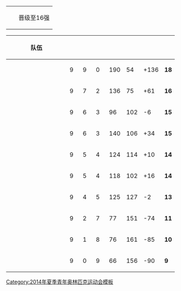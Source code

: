 {| class="infobox bordered"
|-
|width=10px bgcolor="#ccffcc"| ||晋级至16强
|}
{| class="wikitable" style="text-align:center;font-size:95%"
|-
!width=150|队伍
!width=20|{{abbr|场|比赛场次}}
!width=20|{{abbr|胜|胜利}}
!width=20|{{abbr|负|失败}}
!width=30|{{abbr|得|得分}}
!width=30|{{abbr|失|失分}}
!width=30|{{abbr|差|得失分差}}
!width=20|{{abbr|积|积分}}
|-bgcolor="#ccffcc"
|align="left"|{{flagIOC|USA|2014年夏季青年}}
|9||9||0||190||54||+136||'''18'''
|-bgcolor="#ccffcc"
|align="left"|{{flagIOC|BEL|2014年夏季青年}}
|9||7||2||136||75||+61||'''16'''
|-bgcolor="#ccffcc"
|align="left"|{{flagIOC|THA|2014年夏季青年}}
|9||6||3||96||102||-6||'''15'''
|-bgcolor="#ccffcc"
|align="left"|{{flagIOC|CZE|2014年夏季青年}}
|9||6||3||140||106||+34||'''15'''
|-bgcolor="#ccffcc"
|align="left"|{{flagIOC|TPE|2014年夏季青年}}
|9||5||4||124||114||+10||'''14'''
|-bgcolor="#ccffcc"
|align="left"|{{flagIOC|ROU|2014年夏季青年}}
|9||5||4||118||102||+16||'''14'''
|-bgcolor="#ccffcc"
|align="left"|{{flagIOC|EGY|2014年夏季青年}}
|9||4||5||125||127||-2||'''13'''
|-bgcolor="#ccffcc"
|align="left"|{{flagIOC|GUM|2014年夏季青年}}
|9||2||7||77||151||-74||'''11'''
|-
|align="left"|{{flagIOC|AND|2014年夏季青年}}
|9||1||8||76||161||-85||'''10'''
|-
|align="left"|{{flagIOC|INA|2014年夏季青年}}
|9||0||9||66||156||-90||'''9'''
|}<noinclude>
[[Category:2014年夏季青年奥林匹克运动会模板]]
</noinclude>